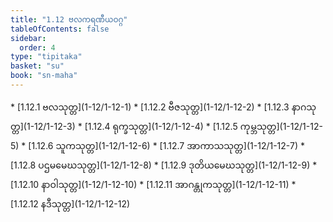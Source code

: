 ```yaml
---
title: "1.12 ဗလကရဏီယဝဂ္ဂ"
tableOfContents: false
sidebar:
  order: 4
type: "tipitaka"
basket: "su"
book: "sn-maha"
---
```



<DynamicBreadcrumb />



<TableOfContents book="sn-maha" section="1.12">
* [1.12.1 ဗလသုတ္တ](1-12/1-12-1)
* [1.12.2 ဗီဇသုတ္တ](1-12/1-12-2)
* [1.12.3 နာဂသုတ္တ](1-12/1-12-3)
* [1.12.4 ရုက္ခသုတ္တ](1-12/1-12-4)
* [1.12.5 ကုမ္ဘသုတ္တ](1-12/1-12-5)
* [1.12.6 သူကသုတ္တ](1-12/1-12-6)
* [1.12.7 အာကာသသုတ္တ](1-12/1-12-7)
* [1.12.8 ပဌမမေဃသုတ္တ](1-12/1-12-8)
* [1.12.9 ဒုတိယမေဃသုတ္တ](1-12/1-12-9)
* [1.12.10 နာဝါသုတ္တ](1-12/1-12-10)
* [1.12.11 အာဂန္တုကသုတ္တ](1-12/1-12-11)
* [1.12.12 နဒီသုတ္တ](1-12/1-12-12)
</TableOfContents>
